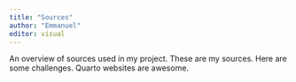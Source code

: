 ```yaml
---
title: "Sources"
author: "Emmanuel"
editor: visual
---
```


An overview of sources used in my project.
These are my sources. Here are some challenges. Quarto websites are awesome.